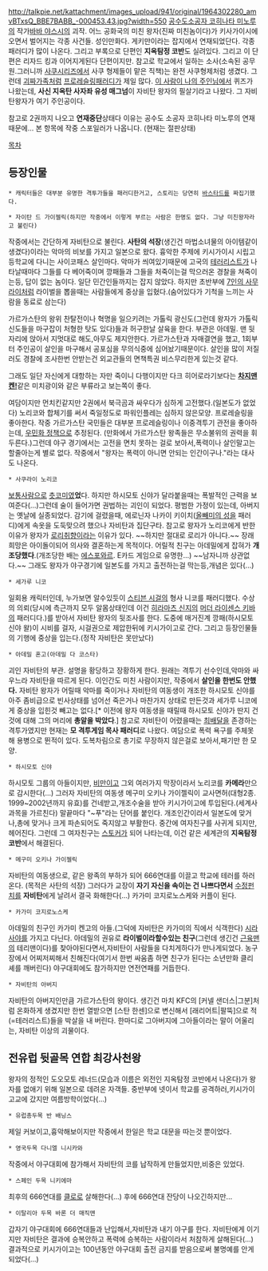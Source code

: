 http://talkpie.net/kattachment/images_upload/941/original/1964302280_amvBTxsQ_BBE7BABB_-000453.43.jpg?width=550
[[공수도소공자 코히나타 미노루]]의 작가[[바바 야스시]]의 괴작. 어느 공화국의 미친 왕자(진짜 미친놈이다)가 키사가이시에 오면서 벌어지는 각종 사건들. 성인만화다. 게키만이라는 잡지에서 연재되었단다. 각종 패러디가 많이 나온다. 그리고 부록으로 단편인 '''지옥탐정 코반'''도 실려있다. 그리고 이 단편은 리자드 킹과 이어지게된다 단편이지만. 참고로 학교에서 일하는 소사(소속된 공무원.그러니까 [[사쿠]]시리즈에서 사쿠 형제들이 맡은 직책)는 완전 사쿠형제처럼 생겼다. 그런데 [[괴짜가족]]처럼 [[프로레슬링]]패러디가 제일 많다. [[이 사람이 나의 주인님]]에서 퀴즈가 나왔는데, '''사신 지옥탄 사자좌 유성 매그넘'''이 자비탄 왕자의 필살기라고 나왔다. 그 자비탄왕자가 여기 주인공이다. 

참고로 2권까지 나오고 '''연재중단'''상태다 이유는 공수도 소공자 코히나타 미노루의 연재때문에... 본 항목에 작중 스포일러가 나옵니다. (현재는 절판상태)

[[목차]]

== 등장인물 ==
 * 캐릭터들은 대부분 유명한 격투가들을 패러디한거고, 스토리는 당연히 [[바스타드]]를 짜집기했다. 

 * 자이탄 드 가이젤릭(하지만 작중에서 이렇게 부르는 사람은 한명도 없다. 그냥 미친왕자라고 불린다)

작중에서는 간단하게 자비탄으로 불린다. '''사탄의 석장'''(생긴건 마법소녀물의 아이템같이 생겼다)이라는 악마의 비보를 가지고 일본으로 왔다. 흉악한 주제에 키시가이시 시립고등학교에 다니는 사이코패스 살인마다. 악마가 씌여있기때문에 고국의 [[테러리스트]]가 나타날때마다 그들를 다 베어죽이며 깡패들과 그들을 처죽이는걸 막으러온 경찰을 쳐죽이는등, 답이 없는 놈이다. 일단 민간인들까지는 잡지 않았다. 하지만 초반부에 [[7인의 사무라이]]처럼 라이벌을 뽑을때는 사람들에게 중상을 입혔다.(숨어있다가 기척을 느끼는 사람을 동료로 삼는다)

가르가스탄의 왕위 찬탈전이나 혁명을 일으키려는 가톨릭 광신도(그런데 왕자가 가톨릭 신도들을 마구잡이 처형한 탓도 있다)들과 허구한날 살육을 한다. 부관은 아데밀. 맨 뒷자리에 앉아서 지멋대로 해도,아무도 제지안한다. 가르가스탄과 자매결연을 했고, 1회부터 주인공이 살인을 마구해서 공포심을 무의식중에 심어놨기때문이다. 살인을 많이 저질러도 경찰에 조사한번 안받는건 외교관들의 면책특권 비스무리한게 있는것 같다.

그래도 일단 자신에게 대항하는 자만 죽이니 다행이지만 다크 히어로라기보다는 '''[[차지맨 켄!]]'''같은 미치광이와 같은 부류라고 보는쪽이 좋다.

여담이지만 먼치킨같지만 2권에서 북극곰과 싸우다가 심하게 고전했다.(일본도가 없었다) 노리코와 합체기를 써서 죽일정도로 파워인플레는 심하지 않은모양. 프로레슬링을 좋아한다. 작중 가르가스탄 국민들은 대부분 프로레슬링이나 이중격투기 관전을 좋아하는데, [[우민화 정책]]으로 추정된다. (만화에서 가르가스탄 왕족들은 무소불위의 권력을 휘두른다.)그런데 야구 경기에서는 고전을 면치 못하는 걸로 보아서,폭력이나 살인말고는 할줄아는게 별로 없다. 작중에서 "왕자는 폭력이 아니면 안되는 인간이구나."라는 대사도 나온다. 

 * 사쿠라이 노리코
[[보통사람]]으로 [[츳코미]]였'''었'''다. 하지만 하시모토 신야가 달라붙을때는 폭발적인 근력을 보여준다(...)그런데 술이 들어가면 권법하는 괴인이 되었다. 평범한 가정이 있는데, 아버지는 옛날에 실종되었다. 감기에 걸렸을때,  에로닌자 나카이 키이치([[올빼미의 성]]을 패러디)에게 속옷을 도둑맞으려 했으나 자비탄과 집단구타. 참고로 왕자가 노리코에게 반한 이유가 왕자가 [[로리]]취향이라는 이유가 있다. ~~하지만 절대로 로리가 아니다.~~ 장래희망은 아이돌이되어 의사와 결혼하는게 목적이다. 어릴적 친구는 아데밀에게 잡혀가 '''개조당했다'''.(개조당한 배는 [[에스포와르]]. E카드 게임으로 유명한...) ~~남자니까 상관없다.~~ 그래도 왕자가 야구경기에 일본도를 가지고 출전하는걸 막는등,개념은 있다(...)

 * 세가루 니코
일회용 캐릭터인데, 누가보면 알수있듯이 [[스티븐 시걸]]의 형사 니코를 패러디했다. 수상의 의뢰(당시에 측근까지 모두 알몸상태인데 이건 [[히라마츠 신지]]의 [[머더 라이센스 키바]]의 패러디다.)를 받아서 자비탄 왕자의 뒷조사를 한다. 도중에 매거진계 깡패(하시모토 신야 왈)이 시비를 걸자, 시걸권으로 제압한뒤에 키시가이고로 간다. 그리고 등장인물들의 기행에 중상을 입는다.(정작 자비탄은 못만났다)

 * 아데밀 혼고(아데밀 다 코스타)
괴인 자비탄의 부관. 설명을 황당하고 장황하게 한다. 원래는 격투기 선수인데,악마와 싸우느라 자비탄을 따르게 된다. 이인간도 미친 사람이지만, 작중에서 '''살인을 한번도 안했다.'''  자비탄 왕자가 어릴때 악마를 죽이거나 자비탄의 여동생이 개조한 하시모토 신야를 아주 좀비급으로 빈사상태를 넘어선 죽은거나 마찬가지 상태로 만든것과 세가루 니코에게 중상을 입힌것 빼고는 없다.[* 이전에 왕자 여동생을 때릴때 하시모토 신야가 딴지 건것에 대해 그의 머리에 '''총알을 박았다'''.] 참고로 자비탄이 어렸을때는 [[최배달]]을 존경하는 격투가였지만 현재는 '''모 격투게임 목사 패러디'''로 나왔다. 여담으로 폭력 욕구를 주체못해 용병으로 뛴적이 있다. 도복차림으로 총기로 무장하지 않은걸로 보아서,패기만 한 모양.

 * 하시모토 신야
하시모토 그룹의 아들이지만, [[비만]]이고 그외 여러가지 막장이라서 노리코를 '''카메라'''만으로 감시한다(...) 그러자 자비탄의 여동생 메구미 오키나 가이젤릭이 교사면허(대형2종. 1999~2002년까지 유효)를 건네받고,개조수술을 받아 키시가이고에 투입된다.(세계사 과목을 가르친다) 말끝마다 "~푸"라는 단어를 붙인다. 개조인간이라서 일본도에 맞거나,총에 맞거나 크게 파손되어도 죽지않고 부활한다. 중간에 여자친구를 사귀게 되지만,헤어진다. 그런데 그 여자친구는 [[스토커]]가 되어 나타는데, 이건 같은 세계관의 '''지옥탐정 코반'''에서 해결된다.

 * 메구미 오키나 가이젤릭
자비탄의 여동생으로, 같은 왕족의 부하가 되어 666연대를 이끌고 학교에 테러를 하러 온다. (목적은 사탄의 석장) 그러다가 교장이 '''자기 자신을 속이는 건 나쁘다면서''' [[수정펀치]]를 '''자비탄'''에게 날려서 결국 화해한다(...) 카가미 코지로노스케와 커플이 된다.

 * 카가미 코지로노스케
아데밀의 친구인 카가미 켄고의 아들.(그덕에 자비탄은 카가미의 직에서 식객한다) [[시라사야]]를 가지고 다닌다. 아데밀의 권유로 '''라이벌이라할수있는 친구'''(그런데 생긴건 [[근육맨]]의 테리맨이다)를 찾아야된다면서,자비탄이 사람들을 다치게하다가 만나게되었다. 농구장에서 어찌저찌해서 친해진다(여기서 한번 싸움좀 하면 친구가 된다는 소년만화 클리셰를 깨버린다) 야구대회에도 참가하지만 연전연패를 거듭한다. 

 * 자비탄의 아버지
자비탄의 아버지인만큼 가르가스탄의 왕이다. 생긴건 마치 KFC의 [커넬 샌더스|그분]처럼 온화하게 생겼지만 한번 열받으면 [스탄 한센]으로 변신해서 [래리어트|팔뚝]으로 적(=테러리스트)들을 박살을 내 버린다. 한마디로 그아버지에 그아들이라는 말이 어울리는, 자비탄 이상의 괴물이다.

== 전유럽 뒷골목 연합 최강사천왕 ==
왕자의 정적인 도오모토 레너드(모습과 이름은 외전인 지옥탐정 코반에서 나온다)가 왕자를 없애기 위해 일본으로 데려온 자객들. 중반부에 넷이서 학교를 공격하러,키시가이 고교에 갔지만 여름방학이었다(...)
 * 유럽총두목 반 배닝스
제일 커보이고,흉악해보이지만 작중에서 한일은 학교 대문을 따는것 뿐이었다.
 * 영국두목 다니엘 니시카와
작중에서 야구대회에 참가해서 자비탄의 코를 납작하게 만들었지만,비중은 있었다.
 * 스페인 두목 니키에마
최후의 666연대를 [[클로]]로 살해한다(...) 후에 666연대 잔당이 나오긴하지만...
 * 이탈리아 두목 바론 더 매직맨
갑자기 야구대회에 666연대들과 난입해서,자비탄과 내기 야구를 한다. 자비탄에게 이기지만 자비탄은 결과에 승복안하고 폭력에 승복하는 사람이라서 처참하게 살해된다(...) 결과적으로 키시가이고는 100년동안 야구대회 출전 금지를 받음으로써 불명예를 안게되었다(...)



